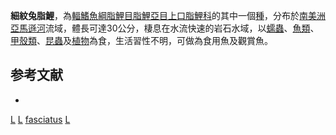 {{Speciesbox 
| genus = Leporinus
| species = fasciatus
| status = NE
| status_system = IUCN3.1
| authority = [[Bloch|Bloch]], 1794
| synonyms = *''Salmo fasciatus''<br /><small>Bloch, 1794</small>
*''Leporinus faciatus''<br /><small>Bloch, 1794</small>
*''Leporinus novemfasciatus''<br /><small>Spix & Agassiz, 1829</small>
}}
'''細紋兔脂鯉'''，為[[輻鰭魚綱|輻鰭魚綱]][[脂鯉目|脂鯉目]][[脂鯉亞目|脂鯉亞目]][[上口脂鯉科|上口脂鯉科]]的其中一個[[種|種]]，分布於[[南美洲|南美洲]][[亞馬遜河|亞馬遜河]]流域，體長可達30公分，棲息在水流快速的岩石水域，以[[蠕蟲|蠕蟲]]、[[魚類|魚類]]、[[甲殼類|甲殼類]]、[[昆蟲|昆蟲]]及[[植物|植物]]為食，生活習性不明，可做為食用魚及觀賞魚。

==参考文献==
{{refbegin}}
*{{FishBase_species|genus=Leporinus|species=fasciatus|year=2013|month=9}}
{{refend}}
{{Taxonbar|from=Q2400333}}

[[Category:食用魚|L]]
[[Category:觀賞魚|L]]
[[Category:兔脂鯉屬|fasciatus]]
[[Category:1794年描述的鱼类|L]]

{{魚類小作品}}